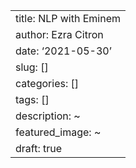 ---
title: NLP with Eminem
author: Ezra Citron
date: '2021-05-30'
slug: []
categories: []
tags: []
description: ~
featured_image: ~
draft: true
---